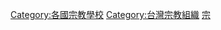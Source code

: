 {{Commons category|Religious schools in Taiwan}}

[[Category:各國宗教學校|Category:各國宗教學校]]
[[Category:台灣宗教組織|Category:台灣宗教組織]]
[[Category:各主題臺灣學校|宗]]